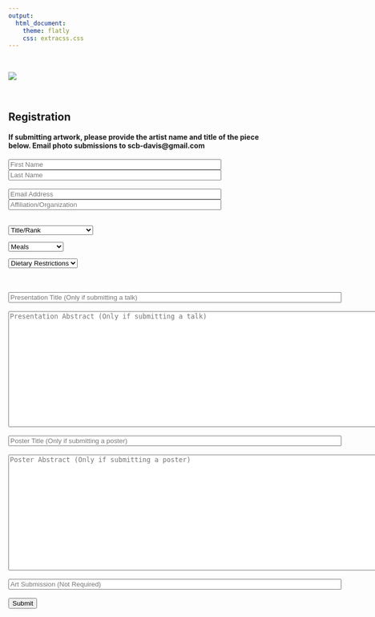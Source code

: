 ```yaml
---
output: 
  html_document:
    theme: flatly
    css: extracss.css
---
```

<br> 

![](pics/hotairballoons.JPG)

<br>

## Registration

#### If submitting artwork, please provide the artist name and title of the piece below. Email photo submissions to scb-davis@gmail.com 

<form name="gform" id="gform" enctype="text/plain" action="https://docs.google.com/forms/d/e/1FAIpQLSdSdWwx2QywnGMzaEpCtFDhu_dEQZdNYDuH7REOQLMFKSsPuQ/formResponse?" target="hidden_iframe" onsubmit="submitted=true;">
  <input type="text" name="entry.763057343" id="entry.763057343" placeholder="First Name" size="50" required>
  <input type="text" name="entry.249503504" id="entry.249503504" placeholder="Last Name" size="50" required><br><br>
  <input type="email" name="entry.789128360" id="entry.789128360" size="50" placeholder="Email Address" required>
  <input type="text" name="entry.1213018856" id="entry.1213018856" placeholder="Affiliation/Organization" size="50"><br><br>
<div class="select-style">
  <select name="entry.723155376" id="entry.723155376">
  <option value="" disabled selected>Title/Rank</option>
  <option value="Graduate Student">Graduate Student</option>
  <option value="Undergraduate Student">Undergraduate Student</option>
  <option value="Postdoctoral Researcher">Postdoctoral Researcher</option>
  <option value="Faculty">Faculty</option>
  <option value="Professional">Professional</option>
  <option value="Other">Other</option>
</select>
</div>
<div class="select-style">
<select name="entry.392023586" id="entry.392023586">
  <option value="" disabled selected>Meals</option>
  <option value="Breakfast Only">Breakfast Only</option>
  <option value="Lunch Only">Lunch Only</option>
  <option value="Both">Both Meals</option>
  <option value="Neither">Neither</option>
</select>
</div>
<div class="select-style">
  <select name="entry.1756681039" id="entry.1756681039">
  <option value="" disabled selected>Dietary Restrictions</option>
  <option value="None">None</option>
  <option value="Vegetarian">Vegetarian</option>
  <option value="Vegan">Vegan</option>
  <option value="Gluten free">Gluten free</option>
  <option value="Halal">Halal</option>
  <option value="Kosher">Kosher</option>
</select>
</div>
<br><br>
  <input type="text" name="entry.1402407729" id="entry.1402407729" size="80" placeholder="Presentation Title (Only if submitting a talk)"><br><br>
  <textarea rows="15" cols="100" name="entry.1103035403" id="entry.1103035403" placeholder="Presentation Abstract (Only if submitting a talk)"></textarea><br><br>
  <input type="text" name="entry.563259035" id="entry.563259035" size="80" placeholder="Poster Title (Only if submitting a poster)"><br><br>
  <textarea rows="15" cols="100" name="entry.1838853328" id="entry.1838853328" placeholder="Poster Abstract (Only if submitting a poster)"></textarea><br><br>
  <input type="text" name="entry.1669133587" id="entry.1669133587" size="80" placeholder="Art Submission (Not Required)"><br><br>
  <input type="submit" value="Submit">
</form>

<iframe name="hidden_iframe" id="hidden_iframe" style="display:none;" onload="if(submitted) {}"></iframe>

<script src="assets/js/jquery.min.js"></script>
<script type="text/javascript">var submitted=false;</script>
<script type="text/javascript">
$('#gform').on('submit', function(e) {
  $('#gform *').fadeOut(2000);
  $('#gform').prepend('Your submission has been processed...');
  });
</script>